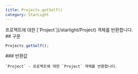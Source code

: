 ```yaml
---
title: Projects.getSelf()
category: StarLight
---
```


<Section>
  프로젝트에 대한 [`Project`](/starlight/Project) 객체를 반환합니다.
</Section>
<Section>
  ## 구문

  ~~~js
  Projects.getSelf();
  ~~~

  <Section>
    ### 반환값

    `Project` - 프로젝트에 대한 `Project` 객체를 반환합니다.
  </Section>
</Section>